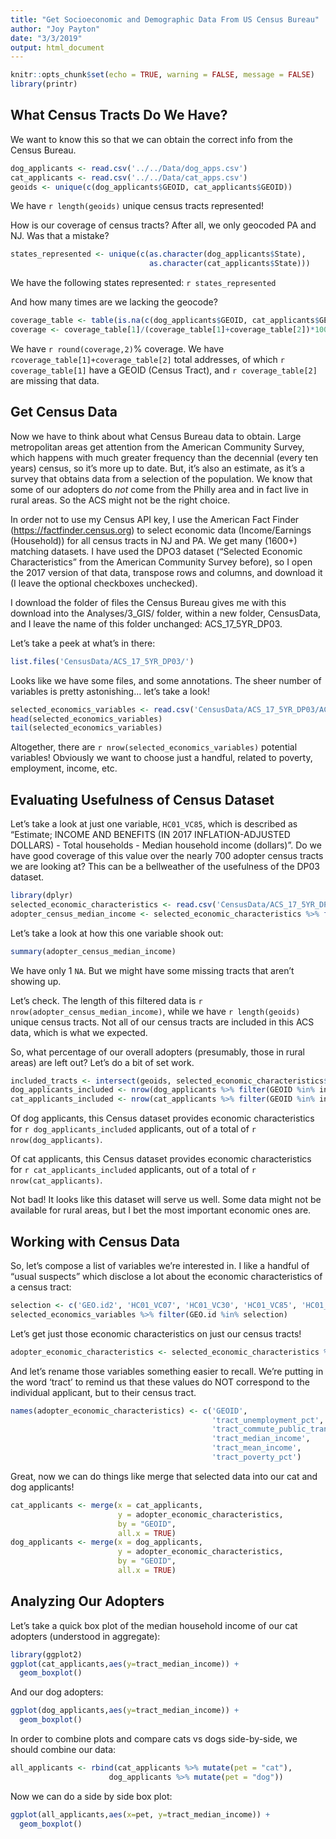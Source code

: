 ```yaml
---
title: "Get Socioeconomic and Demographic Data From US Census Bureau"
author: "Joy Payton"
date: "3/3/2019"
output: html_document
---
```


```r
knitr::opts_chunk$set(echo = TRUE, warning = FALSE, message = FALSE)
library(printr)
```

## What Census Tracts Do We Have?

We want to know this so that we can obtain the correct info from the Census Bureau.

```r
dog_applicants <- read.csv('../../Data/dog_apps.csv')
cat_applicants <- read.csv('../../Data/cat_apps.csv')
geoids <- unique(c(dog_applicants$GEOID, cat_applicants$GEOID))
```

We have `r length(geoids)` unique census tracts represented!

How is our coverage of census tracts?  After all, we only geocoded PA and NJ.  Was that a mistake?

```r
states_represented <- unique(c(as.character(dog_applicants$State), 
                               as.character(cat_applicants$State)))
```

We have the following states represented: `r states_represented`

And how many times are we lacking the geocode?

```r
coverage_table <- table(is.na(c(dog_applicants$GEOID, cat_applicants$GEOID)))
coverage <- coverage_table[1]/(coverage_table[1]+coverage_table[2])*100
```

We have `r round(coverage,2)`% coverage.  We have `rcoverage_table[1]+coverage_table[2]` total addresses, of which `r coverage_table[1]` have a GEOID (Census Tract), and `r coverage_table[2]` are missing that data.

## Get Census Data

Now we have to think about what Census Bureau data to obtain.  Large metropolitan areas get attention from the American Community Survey, which happens with much greater frequency than the decennial (every ten years) census, so it's more up to date.  But, it's also an estimate, as it's a survey that obtains data from a selection of the population.  We know that some of our adopters do *not* come from the Philly area and in fact live in rural areas.  So the ACS might not be the right choice.

In order not to use my Census API key, I use the American Fact Finder (<https://factfinder.census.org>) to select economic data (Income/Earnings (Household)) for all census tracts in NJ and PA. We get many (1600+) matching datasets.  I have used the DPO3 dataset ("Selected Economic Characteristics" from the American Community Survey before), so I open the 2017 version of that data, transpose rows and columns, and download it (I leave the optional checkboxes unchecked).

I download the folder of files the Census Bureau gives me with this download into the Analyses/3_GIS/ folder, within a new folder, CensusData, and I leave the name of this folder unchanged: ACS_17_5YR_DP03.

Let's take a peek at what's in there:

```r
list.files('CensusData/ACS_17_5YR_DP03/')
```

Looks like we have some files, and some annotations.  The sheer number of variables is pretty astonishing... let's take a look!

```r
selected_economics_variables <- read.csv('CensusData/ACS_17_5YR_DP03/ACS_17_5YR_DP03_metadata.csv')
head(selected_economics_variables)
tail(selected_economics_variables)
```

Altogether, there are `r nrow(selected_economics_variables)` potential variables!  Obviously we want to choose just a handful, related to poverty, employment, income, etc.

## Evaluating Usefulness of Census Dataset

Let's take a look at just one variable, `HC01_VC85`, which is described as "Estimate; INCOME AND BENEFITS (IN 2017 INFLATION-ADJUSTED DOLLARS) - Total households - Median household income (dollars)".  Do we have good coverage of this value over the nearly 700 adopter census tracts we are looking at?  This can be a bellweather of the usefulness of the DP03 dataset.

```r
library(dplyr)
selected_economic_characteristics <- read.csv('CensusData/ACS_17_5YR_DP03/ACS_17_5YR_DP03.csv')
adopter_census_median_income <- selected_economic_characteristics %>% filter(GEO.id2 %in% geoids) %>% select(HC01_VC85)
```

Let's take a look at how this one variable shook out:

```r
summary(adopter_census_median_income)
```

We have only 1 `NA`.  But we might have some missing tracts that aren't showing up.

Let's check.  The length of this filtered data is `r nrow(adopter_census_median_income)`, while we have `r length(geoids)` unique census tracts.  Not all of our census tracts are included in this ACS data, which is what we expected.

So, what percentage of our overall adopters (presumably, those in rural areas) are left out?  Let's do a bit of set work.

```r
included_tracts <- intersect(geoids, selected_economic_characteristics$GEO.id2)
dog_applicants_included <- nrow(dog_applicants %>% filter(GEOID %in% included_tracts))
cat_applicants_included <- nrow(cat_applicants %>% filter(GEOID %in% included_tracts))
```

Of dog applicants, this Census dataset provides economic characteristics for `r dog_applicants_included` applicants, out of a total of `r nrow(dog_applicants)`.  

Of cat applicants, this Census dataset provides economic characteristics for `r cat_applicants_included` applicants, out of a total of `r nrow(cat_applicants)`. 

Not bad! It looks like this dataset will serve us well.  Some data might not be available for rural areas, but I bet the most important economic ones are.

## Working with Census Data

So, let's compose a list of variables we're interested in.  I like a handful of "usual suspects" which disclose a lot about the economic characteristics of a census tract:

```r
selection <- c('GEO.id2', 'HC01_VC07', 'HC01_VC30', 'HC01_VC85', 'HC01_VC86', 'HC03_VC171')
selected_economics_variables %>% filter(GEO.id %in% selection)
```

Let's get just those economic characteristics on just our census tracts!

```r
adopter_economic_characteristics <- selected_economic_characteristics %>% select( selection) %>% filter(GEO.id2 %in% geoids)
```

And let's rename those variables something easier to recall.  We're putting in the word 'tract' to remind us that these values do NOT correspond to the individual applicant, but to their census tract.

```r
names(adopter_economic_characteristics) <- c('GEOID',
                                             'tract_unemployment_pct',
                                             'tract_commute_public_transit',
                                             'tract_median_income',
                                             'tract_mean_income',
                                             'tract_poverty_pct')
```

Great, now we can do things like merge that selected data into our cat and dog applicants!

```r
cat_applicants <- merge(x = cat_applicants, 
                        y = adopter_economic_characteristics,
                        by = "GEOID",
                        all.x = TRUE)
dog_applicants <- merge(x = dog_applicants, 
                        y = adopter_economic_characteristics,
                        by = "GEOID",
                        all.x = TRUE)
```

## Analyzing Our Adopters

Let's take a quick box plot of the median household income of our cat adopters (understood in aggregate):

```r
library(ggplot2)
ggplot(cat_applicants,aes(y=tract_median_income)) +
  geom_boxplot() 
```

And our dog adopters:

```r
ggplot(dog_applicants,aes(y=tract_median_income)) +
  geom_boxplot() 
```

In order to combine plots and compare cats vs dogs side-by-side, we should combine our data:

```r
all_applicants <- rbind(cat_applicants %>% mutate(pet = "cat"), 
                      dog_applicants %>% mutate(pet = "dog"))
```

Now we can do a side by side box plot:

```r
ggplot(all_applicants,aes(x=pet, y=tract_median_income)) +
  geom_boxplot() 
```